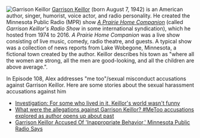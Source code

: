 [[File:Garrison Keillor.jpg|thumb|Garrison Keillor]]
[https://www.garrisonkeillor.com/ Garrison Keillor] (born August 7, 1942) is an American author, singer, humorist, voice actor, and radio personality. He created the Minnesota Public Radio (MPR) show ''[https://www.prairiehome.org A Prairie Home Companion]'' (called ''Garrison Keillor's Radio Show'' in some international syndication), which he hosted from 1974 to 2016. ''A Prairie Home Companion'' was a live show consisting of live music, comedy, radio theatre, and guests.  A typical show was a collection of news reports from Lake Wobegone, Minnesota, a fictional town created by the author.  Keillor describes his town as "where all the women are strong, all the men are good-looking, and all the children are above average.".

In Episode 108, Alex addresses "me too"/sexual misconduct accusations against Garrison Keillor.  Here are some stories about the sexual harassment accusations against him

*[https://www.mprnews.org/story/2018/01/23/keillor-workplace Investigation: For some who lived in it, Keillor's world wasn't funny]
*[https://www.sportskeeda.com/pop-culture/news-what-allegations-garrison-keillor-metoo-accusations-explored-author-opens-past What were the allegations against Garrison Keillor? #MeToo accusations explored as author opens up about past]
*[https://www.npr.org/sections/thetwo-way/2017/11/29/567241644/garrison-keillor-accused-of-inappropriate-behavior-minnesota-public-radio-says Garrison Keillor Accused Of 'Inappropriate Behavior,' Minnesota Public Radio Says]
